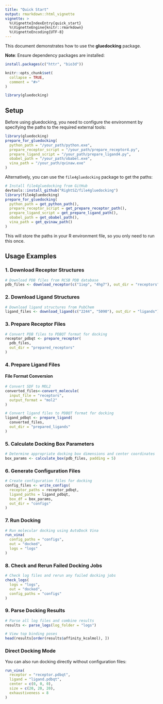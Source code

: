 ```yaml
---
title: "Quick Start"
output: rmarkdown::html_vignette
vignette: >
  %\VignetteIndexEntry{quick_start}
  %\VignetteEngine{knitr::rmarkdown}
  %\VignetteEncoding{UTF-8}
---
```


This document demonstrates how to use the **gluedocking** package.

**Note**: Ensure dependency packages are installed:

``` r
install.packages(c("httr", "bio3d"))
```

```r
knitr::opts_chunk$set(
  collapse = TRUE,
  comment = "#>"
)
```

```r
library(gluedocking)
```

## Setup

Before using gluedocking, you need to configure the environment by specifying the paths to the required external tools:

``` r
library(gluedocking)
prepare_for_gluedocking(
  python_path = "/your_path/python.exe",
  prepare_receptor_script = "/your_path/prepare_receptor4.py",
  prepare_ligand_script = "/your_path/prepare_ligand4.py",
  obabel_path = "/your_path/obabel.exe",
  vina_path = "/your_path/qvinaw.exe"
)
```
Alternatively, you can use the `file4gluedocking` package to get the paths:
```r 
# Install file4gluedocking from GitHub
devtools::install_github("RightSZ/file4gluedocking")
library(file4gluedocking)
prepare_for_gluedocking(
  python_path = get_python_path(),
  prepare_receptor_script = get_prepare_receptor_path(),
  prepare_ligand_script = get_prepare_ligand_path(),
  obabel_path = get_obabel_path(),
  vina_path = get_qvinaw_path()
)
```

This will store the paths in your R environment file, so you only need to run this once.

## Usage Examples

### 1. Download Receptor Structures

``` r
# Download PDB files from RCSB PDB database
pdb_files <- download_receptor(c("1iep", "4hg7"), out_dir = "receptors")
```

### 2. Download Ligand Structures

``` r
# Download ligand structures from PubChem
ligand_files <- download_ligand(c("2244", "5090"), out_dir = "ligands")
```

### 3. Prepare Receptor Files

``` r
# Convert PDB files to PDBQT format for docking
receptor_pdbqt <- prepare_receptor(
  pdb_files,
  out_dir = "prepared_receptors"
)
```

### 4. Prepare Ligand Files
#### File Format Conversion
``` r
# Convert SDF to MOL2
converted_files<-convert_molecule(
  input_file = "receptors",
  output_format = "mol2"
)

# Convert ligand files to PDBQT format for docking
ligand_pdbqt <- prepare_ligand(
  converted_files,
  out_dir = "prepared_ligands"
)
```

### 5. Calculate Docking Box Parameters

``` r
# Determine appropriate docking box dimensions and center coordinates
box_params <- calculate_box(pdb_files, padding = 5)
```

### 6. Generate Configuration Files

``` r
# Create configuration files for docking
config_files <- write_configs(
  receptor_paths = receptor_pdbqt,
  ligand_paths = ligand_pdbqt,
  box_df = box_params,
  out_dir = "configs"
)
```

### 7. Run Docking

``` r
# Run molecular docking using AutoDock Vina
run_vina(
  config_paths = "configs",
  out = "docked",
  logs = "logs"
)
```

### 8. Check and Rerun Failed Docking Jobs

``` r
# Check log files and rerun any failed docking jobs
check_logs(
  logs = "logs",
  out = "docked",
  config_paths = "configs"
)
```

### 9. Parse Docking Results

``` r
# Parse all log files and combine results
results <- parse_logs(log_folder = "logs")

# View top binding poses
head(results[order(results$affinity_kcalmol), ])
```

### Direct Docking Mode

You can also run docking directly without configuration files:

``` r
run_vina(
  receptor = "receptor.pdbqt",
  ligand = "ligand.pdbqt",
  center = c(0, 0, 0),
  size = c(20, 20, 20),
  exhaustiveness = 8
)
```
